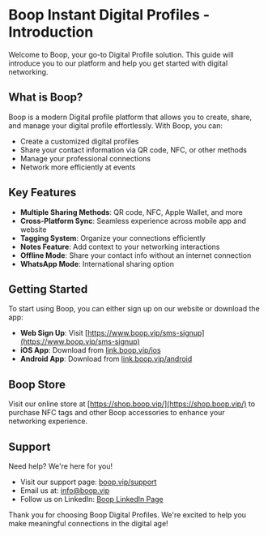 # Boop Instant Digital Profiles - Introduction

Welcome to Boop, your go-to Digital Profile solution. This guide will introduce you to our platform and help you get started with digital networking.

## What is Boop?

Boop is a modern Digital profile platform that allows you to create, share, and manage your digital profile effortlessly. With Boop, you can:

- Create a customized digital profiles
- Share your contact information via QR code, NFC, or other methods
- Manage your professional connections
- Network more efficiently at events

## Key Features

- **Multiple Sharing Methods**: QR code, NFC, Apple Wallet, and more
- **Cross-Platform Sync**: Seamless experience across mobile app and website
- **Tagging System**: Organize your connections efficiently
- **Notes Feature**: Add context to your networking interactions
- **Offline Mode**: Share your contact info without an internet connection
- **WhatsApp Mode**: International sharing option

## Getting Started

To start using Boop, you can either sign up on our website or download the app:

- **Web Sign Up**: Visit [https://www.boop.vip/sms-signup](https://www.boop.vip/sms-signup)
- **iOS App**: Download from [link.boop.vip/ios](https://link.boop.vip/ios)
- **Android App**: Download from [link.boop.vip/android](https://link.boop.vip/android)

## Boop Store

Visit our online store at [https://shop.boop.vip/](https://shop.boop.vip/) to purchase NFC tags and other Boop accessories to enhance your networking experience.

## Support

Need help? We're here for you!

- Visit our support page: [boop.vip/support](https://boop.vip/support)
- Email us at: [info@boop.vip](mailto:info@boop.vip)
- Follow us on LinkedIn: [Boop LinkedIn Page](https://www.linkedin.com/company/boopme)

Thank you for choosing Boop Digital Profiles. We're excited to help you make meaningful connections in the digital age!
